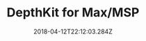 ---
path: "/max"
date: "2018-04-12T22:12:03.284Z"
title: "DepthKit for Max/MSP"
tags: ["Tools"]
thumbnail: "https://i.imgur.com/q3kkj8E.gif"
cover: "max.png"
embed: ''
about: "DepthKit for Max is a sample Max patch demonstrating a workflow for playing volumetric videos in Max/Msp/Jitter using DepthKit combined-per-pixel exports."
links: [['Github', 'https://github.com/juniorxsound/DepthKit-for-Max']]
components: [['code', 'GLSL'], ['software', 'DepthKit'], ['3d', 'Jitter']]
credits: 'Developed with <a href="https://drorayalon.com" target="_blank">Dror Ayalon</a>.'
press: []
excerpt: "Render volumetric video in Max/MSP."
---